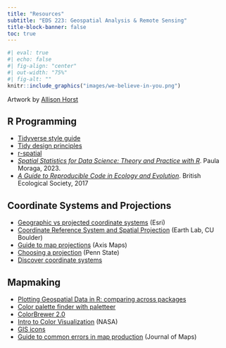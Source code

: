 ```yaml
---
title: "Resources"
subtitle: "EDS 223: Geospatial Analysis & Remote Sensing"
title-block-banner: false
toc: true
---
```


```r
#| eval: true 
#| echo: false
#| fig-align: "center"
#| out-width: "75%" 
#| fig-alt: ""
knitr::include_graphics("images/we-believe-in-you.png")
```

::: {.gray-text .center-text}
Artwork by [Allison Horst](https://allisonhorst.com/){target="_blank"}
:::

## R Programming
- [Tidyverse style guide](https://style.tidyverse.org/){target="_blank"}
- [Tidy design principles](https://design.tidyverse.org/){target="_blank"}
- [r-spatial](https://r-spatial.org/){target="_blank"}
- [*Spatial Statistics for Data Science: Theory and Practice with R*](https://www.paulamoraga.com/book-spatial/){target="_blank"}. Paula Moraga, 2023.
- [*A Guide to Reproducible Code in Ecology and Evolution*](https://www.britishecologicalsociety.org/wp-content/uploads/2017/12/guide-to-reproducible-code.pdf){target="_blank"}. British Ecological Society, 2017


## Coordinate Systems and Projections
- [Geographic vs projected coordinate systems](https://www.esri.com/arcgis-blog/products/arcgis-pro/mapping/gcs_vs_pcs/){target="_blank"} (Esri)
- [Coordinate Reference System and Spatial Projection](https://www.earthdatascience.org/courses/earth-analytics/spatial-data-r/intro-to-coordinate-reference-systems/){target="_blank"} (Earth Lab, CU Boulder)
- [Guide to map projections](https://www.axismaps.com/guide/map-projections){target="_blank"} (Axis Maps)
- [Choosing a projection](https://www.e-education.psu.edu/geog486/node/677){target="_blank"} (Penn State)
- [Discover coordinate systems](https://epsg.io/){target="_blank"}

## Mapmaking
- [Plotting Geospatial Data in R: comparing across packages](course-materials/resources/plotting.qmd){target="_blank"}
- [Color palette finder with paletteer](https://r-graph-gallery.com/color-palette-finder){target="_blank"}
- [ColorBrewer 2.0](https://colorbrewer2.org/){target="_blank"}
- [Intro to Color Visualization](https://earthobservatory.nasa.gov/resources/blogs/intro_to_color_for_visualization.pdf){target="_blank"} (NASA)
- [GIS icons](https://viglino.github.io/font-gis/){target="_blank"}
- [Guide to common errors in map production](https://files.taylorandfrancis.com/TJOM-suppmaterial-quick-guide.pdf){target="_blank"} (Journal of Maps)